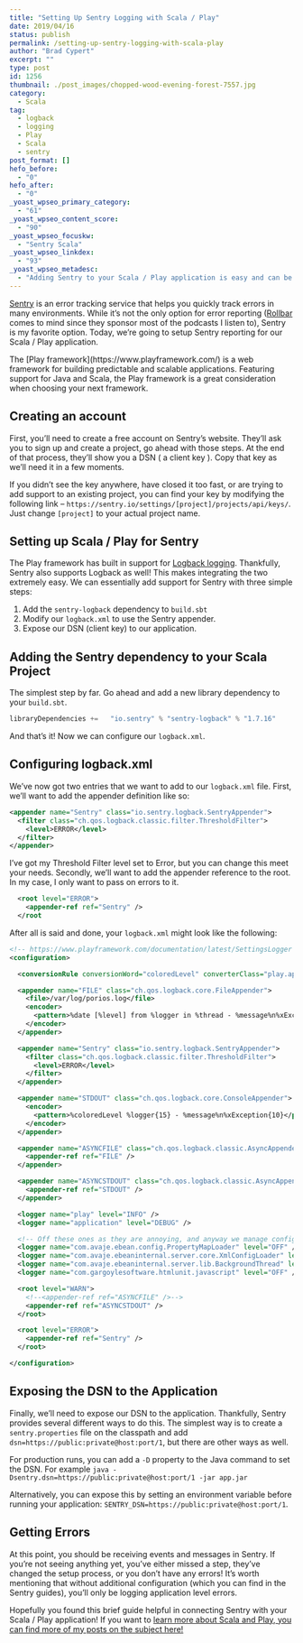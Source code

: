 ```yaml
---
title: "Setting Up Sentry Logging with Scala / Play"
date: 2019/04/16
status: publish
permalink: /setting-up-sentry-logging-with-scala-play
author: "Brad Cypert"
excerpt: ""
type: post
id: 1256
thumbnail: ./post_images/chopped-wood-evening-forest-7557.jpg
category:
  - Scala
tag:
  - logback
  - logging
  - Play
  - Scala
  - sentry
post_format: []
hefo_before:
  - "0"
hefo_after:
  - "0"
_yoast_wpseo_primary_category:
  - "61"
_yoast_wpseo_content_score:
  - "90"
_yoast_wpseo_focuskw:
  - "Sentry Scala"
_yoast_wpseo_linkdex:
  - "93"
_yoast_wpseo_metadesc:
  - "Adding Sentry to your Scala / Play application is easy and can be accomplished in three small steps."
---
```



[Sentry](https://sentry.io/welcome/) is an error tracking service that helps you quickly track errors in many environments. While it’s not the only option for error reporting ([Rollbar](https://rollbar.com/) comes to mind since they sponsor most of the podcasts I listen to), Sentry is my favorite option. Today, we’re going to setup Sentry reporting for our Scala / Play application.

<HeadsUp title="Unfamiliar with Play?">
  The [Play framework](https://www.playframework.com/) is a web framework for
  building predictable and scalable applications. Featuring support for Java and
  Scala, the Play framework is a great consideration when choosing your next
  framework.
</HeadsUp>

## Creating an account

First, you’ll need to create a free account on Sentry’s website. They’ll ask you to sign up and create a project, go ahead with those steps. At the end of that process, they’ll show you a DSN ( a client key ). Copy that key as we’ll need it in a few moments.

If you didn’t see the key anywhere, have closed it too fast, or are trying to add support to an existing project, you can find your key by modifying the following link – `https://sentry.io/settings/[project]/projects/api/keys/`. Just change `[project]` to your actual project name.

## Setting up Scala / Play for Sentry

The Play framework has built in support for [Logback logging](https://github.com/qos-ch/logback). Thankfully, Sentry also supports Logback as well! This makes integrating the two extremely easy. We can essentially add support for Sentry with three simple steps:

1. Add the `sentry-logback` dependency to `build.sbt`
2. Modify our `logback.xml` to use the Sentry appender.
3. Expose our DSN (client key) to our application.

## Adding the Sentry dependency to your Scala Project

The simplest step by far. Go ahead and add a new library dependency to your `build.sbt`.

```scala
libraryDependencies +=   "io.sentry" % "sentry-logback" % "1.7.16"
```

And that’s it! Now we can configure our `logback.xml`.

## Configuring logback.xml

We’ve now got two entries that we want to add to our `logback.xml` file. First, we’ll want to add the appender definition like so:

```xml
<appender name="Sentry" class="io.sentry.logback.SentryAppender">
  <filter class="ch.qos.logback.classic.filter.ThresholdFilter">
    <level>ERROR</level>
  </filter>
</appender>
```

I’ve got my Threshold Filter level set to Error, but you can change this meet your needs. Secondly, we’ll want to add the appender reference to the root. In my case, I only want to pass on errors to it.

```xml
  <root level="ERROR">
    <appender-ref ref="Sentry" />
  </root
```

After all is said and done, your `logback.xml` might look like the following:

```xml
<!-- https://www.playframework.com/documentation/latest/SettingsLogger -->
<configuration>

  <conversionRule conversionWord="coloredLevel" converterClass="play.api.libs.logback.ColoredLevel" />

  <appender name="FILE" class="ch.qos.logback.core.FileAppender">
    <file>/var/log/porios.log</file>
    <encoder>
      <pattern>%date [%level] from %logger in %thread - %message%n%xException</pattern>
    </encoder>
  </appender>

  <appender name="Sentry" class="io.sentry.logback.SentryAppender">
    <filter class="ch.qos.logback.classic.filter.ThresholdFilter">
      <level>ERROR</level>
    </filter>
  </appender>

  <appender name="STDOUT" class="ch.qos.logback.core.ConsoleAppender">
    <encoder>
      <pattern>%coloredLevel %logger{15} - %message%n%xException{10}</pattern>
    </encoder>
  </appender>

  <appender name="ASYNCFILE" class="ch.qos.logback.classic.AsyncAppender">
    <appender-ref ref="FILE" />
  </appender>

  <appender name="ASYNCSTDOUT" class="ch.qos.logback.classic.AsyncAppender">
    <appender-ref ref="STDOUT" />
  </appender>

  <logger name="play" level="INFO" />
  <logger name="application" level="DEBUG" />

  <!-- Off these ones as they are annoying, and anyway we manage configuration ourselves -->
  <logger name="com.avaje.ebean.config.PropertyMapLoader" level="OFF" />
  <logger name="com.avaje.ebeaninternal.server.core.XmlConfigLoader" level="OFF" />
  <logger name="com.avaje.ebeaninternal.server.lib.BackgroundThread" level="OFF" />
  <logger name="com.gargoylesoftware.htmlunit.javascript" level="OFF" />

  <root level="WARN">
    <!--<appender-ref ref="ASYNCFILE" />-->
    <appender-ref ref="ASYNCSTDOUT" />
  </root>

  <root level="ERROR">
    <appender-ref ref="Sentry" />
  </root>

</configuration>
```

## Exposing the DSN to the Application

Finally, we’ll need to expose our DSN to the application. Thankfully, Sentry provides several different ways to do this. The simplest way is to create a `sentry.properties` file on the classpath and add `dsn=https://public:private@host:port/1`, but there are other ways as well.

For production runs, you can add a `-D` property to the Java command to set the DSN. For example `java -Dsentry.dsn=https://public:private@host:port/1 -jar app.jar`

Alternatively, you can expose this by setting an environment variable before running your application: `SENTRY_DSN=https://public:private@host:port/1`.

## Getting Errors

At this point, you should be receiving events and messages in Sentry. If you’re not seeing anything yet, you’ve either missed a step, they’ve changed the setup process, or you don’t have any errors! It’s worth mentioning that without additional configuration (which you can find in the Sentry guides), you’ll only be logging application level errors.

Hopefully you found this brief guide helpful in connecting Sentry with your Scala / Play application! If you want to [learn more about Scala and Play, you can find more of my posts on the subject here!](https://www.bradcypert.com/tag/scala)
